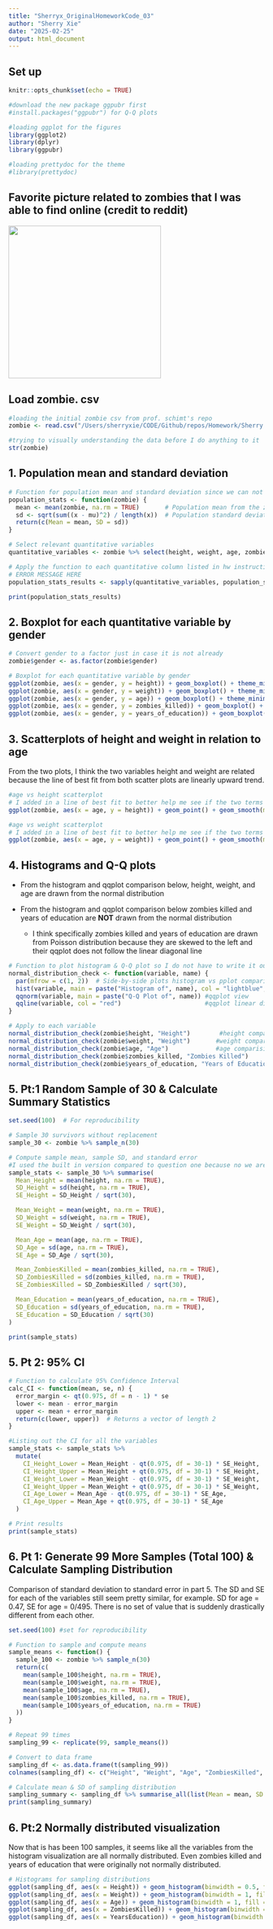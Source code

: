 ```yaml
---
title: "Sherryx_OriginalHomeworkCode_03"
author: "Sherry Xie"
date: "2025-02-25"
output: html_document
---
```


## Set up

```r
knitr::opts_chunk$set(echo = TRUE)
```

```r
#download the new package ggpubr first
#install.packages("ggpubr") for Q-Q plots

#loading ggplot for the figures
library(ggplot2)
library(dplyr)
library(ggpubr)
```

```r
#loading prettydoc for the theme
#library(prettydoc)
```

## Favorite picture related to zombies that I was able to find online (credit to reddit)

![](flat,750x,075,f-pad,750x1000,f8f8f8.u2.png){width="300"}

## Load zombie. csv

```r
#loading the initial zombie csv from prof. schimt's repo
zombie <- read.csv("/Users/sherryxie/CODE/Github/repos/Homework/Sherry's Homework 03/zombies.csv")

#trying to visually understanding the data before I do anything to it 
str(zombie)
```

## 1. Population mean and standard deviation

```r
# Function for population mean and standard deviation since we can not use build in sd and var
population_stats <- function(zombie) {
  mean <- mean(zombie, na.rm = TRUE)       # Population mean from the zombie csv
  sd <- sqrt(sum((x - mu)^2) / length(x))  # Population standard deviation (N, not N-1)
  return(c(Mean = mean, SD = sd))
}

# Select relevant quantitative variables
quantitative_variables <- zombie %>% select(height, weight, age, zombies_killed, years_of_education)

# Apply the function to each quantitative column listed in hw instruction
# ERROR MESSAGE HERE
population_stats_results <- sapply(quantitative_variables, population_stats)

print(population_stats_results)
```

## 2. Boxplot for each quantitative variable by gender

```r
# Convert gender to a factor just in case it is not already 
zombie$gender <- as.factor(zombie$gender)

# Boxplot for each quantitative variable by gender
ggplot(zombie, aes(x = gender, y = height)) + geom_boxplot() + theme_minimal()
ggplot(zombie, aes(x = gender, y = weight)) + geom_boxplot() + theme_minimal()
ggplot(zombie, aes(x = gender, y = age)) + geom_boxplot() + theme_minimal()
ggplot(zombie, aes(x = gender, y = zombies_killed)) + geom_boxplot() + theme_minimal()
ggplot(zombie, aes(x = gender, y = years_of_education)) + geom_boxplot() + theme_minimal()

```

## 3. Scatterplots of height and weight in relation to age

From the two plots, I think the two variables height and weight are related because the line of best fit from both scatter plots are linearly upward trend.

```r
#age vs height scatterplot
# I added in a line of best fit to better help me see if the two terms are related with each other 
ggplot(zombie, aes(x = age, y = height)) + geom_point() + geom_smooth(method = "lm") + theme_minimal()

#age vs weight scatterplot
# I added in a line of best fit to better help me see if the two terms are related with each other 
ggplot(zombie, aes(x = age, y = weight)) + geom_point() + geom_smooth(method = "lm") + theme_minimal()
```

## 4. Histograms and Q-Q plots

-   From the histogram and qqplot comparison below, height, weight, and age are drawn from the normal distribution

-   From the histogram and qqplot comparison below zombies killed and years of education are **NOT** drawn from the normal distribution

    -   I think specifically zombies killed and years of education are drawn from Poisson distribution because they are skewed to the left and their qqplot does not follow the linear diagonal line

```r
# Function to plot histogram & Q-Q plot so I do not have to write it out for each of the variables
normal_distribution_check <- function(variable, name) {
  par(mfrow = c(1, 2))  # Side-by-side plots histogram vs pplot comparision
  hist(variable, main = paste("Histogram of", name), col = "lightblue", probability = TRUE) #histogram view
  qqnorm(variable, main = paste("Q-Q Plot of", name)) #qqplot view
  qqline(variable, col = "red")                       #qqplot linear diagonal line
}

# Apply to each variable
normal_distribution_check(zombie$height, "Height")        #height comparision
normal_distribution_check(zombie$weight, "Weight")       #weight comparision
normal_distribution_check(zombie$age, "Age")             #age comparision
normal_distribution_check(zombie$zombies_killed, "Zombies Killed")       #zombies killed comparision
normal_distribution_check(zombie$years_of_education, "Years of Education")   #years of education comparision

```

## 5. Pt:1 Random Sample of 30 & Calculate Summary Statistics

```r
set.seed(100)  # For reproducibility

# Sample 30 survivors without replacement
sample_30 <- zombie %>% sample_n(30)

# Compute sample mean, sample SD, and standard error
#I used the built in version compared to question one because no we are looking at a sample
sample_stats <- sample_30 %>% summarise(
  Mean_Height = mean(height, na.rm = TRUE),
  SD_Height = sd(height, na.rm = TRUE),
  SE_Height = SD_Height / sqrt(30),

  Mean_Weight = mean(weight, na.rm = TRUE),
  SD_Weight = sd(weight, na.rm = TRUE),
  SE_Weight = SD_Weight / sqrt(30),

  Mean_Age = mean(age, na.rm = TRUE),
  SD_Age = sd(age, na.rm = TRUE),
  SE_Age = SD_Age / sqrt(30),

  Mean_ZombiesKilled = mean(zombies_killed, na.rm = TRUE),
  SD_ZombiesKilled = sd(zombies_killed, na.rm = TRUE),
  SE_ZombiesKilled = SD_ZombiesKilled / sqrt(30),

  Mean_Education = mean(years_of_education, na.rm = TRUE),
  SD_Education = sd(years_of_education, na.rm = TRUE),
  SE_Education = SD_Education / sqrt(30)
)

print(sample_stats)

```

## 5. Pt 2: 95% CI

```r
# Function to calculate 95% Confidence Interval
calc_CI <- function(mean, se, n) {
  error_margin <- qt(0.975, df = n - 1) * se
  lower <- mean - error_margin
  upper <- mean + error_margin
  return(c(lower, upper))  # Returns a vector of length 2
}

#Listing out the CI for all the variables
sample_stats <- sample_stats %>%
  mutate(
    CI_Height_Lower = Mean_Height - qt(0.975, df = 30-1) * SE_Height,
    CI_Height_Upper = Mean_Height + qt(0.975, df = 30-1) * SE_Height,
    CI_Weight_Lower = Mean_Weight - qt(0.975, df = 30-1) * SE_Weight,
    CI_Weight_Upper = Mean_Weight + qt(0.975, df = 30-1) * SE_Weight,
    CI_Age_Lower = Mean_Age - qt(0.975, df = 30-1) * SE_Age,
    CI_Age_Upper = Mean_Age + qt(0.975, df = 30-1) * SE_Age
  )

# Print results
print(sample_stats)

```

## 6. Pt 1: Generate 99 More Samples (Total 100) & Calculate Sampling Distribution

Comparison of standard deviation to standard error in part 5. The SD and SE for each of the variables still seem pretty similar, for example. SD for age = 0.47, SE for age = 0/495. There is no set of value that is suddenly drastically different from each other.

```r
set.seed(100) #set for reproducibility 

# Function to sample and compute means
sample_means <- function() {
  sample_100 <- zombie %>% sample_n(30)
  return(c(
    mean(sample_100$height, na.rm = TRUE),
    mean(sample_100$weight, na.rm = TRUE),
    mean(sample_100$age, na.rm = TRUE),
    mean(sample_100$zombies_killed, na.rm = TRUE),
    mean(sample_100$years_of_education, na.rm = TRUE)
  ))
}

# Repeat 99 times
sampling_99 <- replicate(99, sample_means())

# Convert to data frame
sampling_df <- as.data.frame(t(sampling_99))
colnames(sampling_df) <- c("Height", "Weight", "Age", "ZombiesKilled", "YearsEducation")

# Calculate mean & SD of sampling distribution
sampling_summary <- sampling_df %>% summarise_all(list(Mean = mean, SD = sd))
print(sampling_summary)

```

## 6. Pt:2 Normally distributed visualization

Now that is has been 100 samples, it seems like all the variables from the histogram visualization are all normally distributed. Even zombies killed and years of education that were originally not normally distributed.

```r
# Histograms for sampling distributions
ggplot(sampling_df, aes(x = Height)) + geom_histogram(binwidth = 0.5, fill = "lightblue", color = "black") + theme_minimal()
ggplot(sampling_df, aes(x = Weight)) + geom_histogram(binwidth = 1, fill = "lightblue", color = "black") + theme_minimal()
ggplot(sampling_df, aes(x = Age)) + geom_histogram(binwidth = 1, fill = "lightblue", color = "black") + theme_minimal()
ggplot(sampling_df, aes(x = ZombiesKilled)) + geom_histogram(binwidth = 1, fill = "lightblue", color = "black") + theme_minimal()
ggplot(sampling_df, aes(x = YearsEducation)) + geom_histogram(binwidth = 1, fill = "lightblue", color = "black") + theme_minimal()
```
